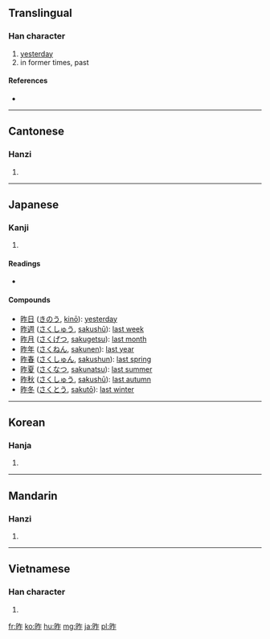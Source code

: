 ==Translingual==

===Han character===
{{Han char|rn=72|rad=日|as=05|sn=9|four=6801<sub>1</sub>|canj=日人尸 (AOS)|ids=⿰[[日]][[乍]]}}

# [[yesterday]]
# in former times, past

====References====
* {{Han ref|kx=0493.140|dkj=13847|dj=0857.020|hdz=21502.020|uh=6628|ud=26152|bh=AC51|bd=44113}}

----

==Cantonese==

===Hanzi===
{{yue-hanzi|jyut=|y=jok3}}

# {{defn|lang=yue|sort=日05}}

----

==Japanese==

===Kanji===
{{ja-kanji|grade=4|rs=日05}}

# {{defn|lang=ja|sort=日05}}

====Readings====
* {{ja-readings|on=[[さく]] (saku)|kun=[[きのう]] (kinou)}}

====Compounds====
* [[昨日]] ([[きのう]], [[kinō]]): [[yesterday]]
* [[昨週]] ([[さくしゅう]], [[sakushū]]): [[last week]]
* [[昨月]] ([[さくげつ]], [[sakugetsu]]): [[last month]]
* [[昨年]] ([[さくねん]], [[sakunen]]): [[last year]]
* [[昨春]] ([[さくしゅん]], [[sakushun]]): [[last spring]]
* [[昨夏]] ([[さくなつ]], [[sakunatsu]]): [[last summer]]
* [[昨秋]] ([[さくしゅう]], [[sakushū]]): [[last autumn]]
* [[昨冬]] ([[さくとう]], [[sakutō]]): [[last winter]]

----

==Korean==

===Hanja===
{{ko-hanja|hangeul=작|eumhun=|rv=jak|mr=chak|y=cak}}

# {{defn|lang=ko|sort=日05}}

----

==Mandarin==

===Hanzi===
{{cmn-hanzi|pin=[[zuó]] ([[zuo2]])|wg=tso<sup>2</sup>}}

# {{defn|lang=cmn|sort=日05}}

----

==Vietnamese==

===Han character===
{{vi-hantu|[[tạc]]|rs=日05}}

# {{defn|lang=vi|sort=日05}}

[[fr:昨]]
[[ko:昨]]
[[hu:昨]]
[[mg:昨]]
[[ja:昨]]
[[pl:昨]]
